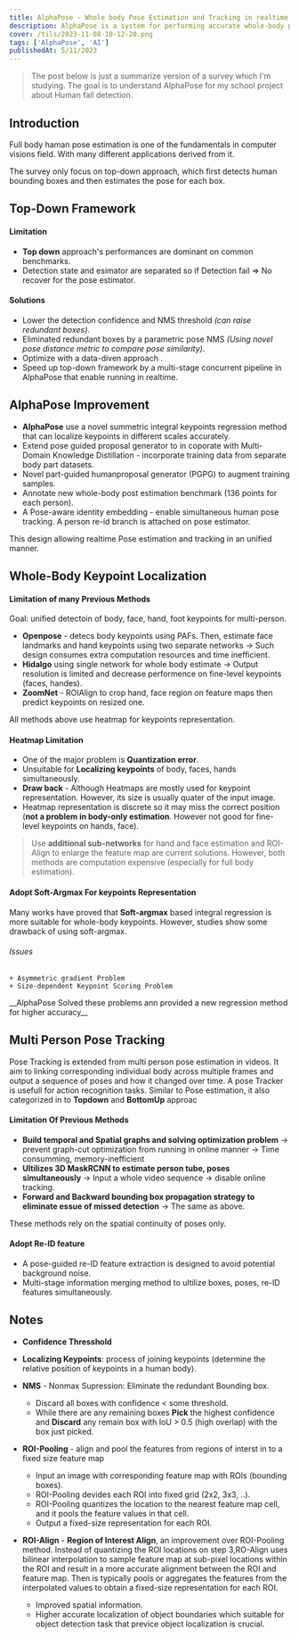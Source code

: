```yaml
---
title: AlphaPose - Whole body Pose Estimation and Tracking in realtime
description: AlphaPose is a system for performing accurate whole-body post estimation and tracking that running in realtime.
cover: /tils/2023-11-08-10-12-20.png
tags: ['AlphaPose', 'AI']
publishedAt: 5/11/2023
---
```

> The post below is just a summarize version of a survey which I'm studying. The goal is to understand AlphaPose for my school project about Human fall detection.

## Introduction

Full body haman pose estimation is one of the fundamentals in computer visions field. With many different applications derived from it.

<Callout>
The survey only focus on top-down approach, which first detects human bounding boxes and then estimates the pose for each box.
</Callout>

## Top-Down Framework
#### Limitation
- __Top down__ approach's performances are dominant on common benchmarks.
- Detection state and esimator are separated so if Detection fail => No recover for the pose estimator.

#### Solutions
- Lower the detection confidence and NMS threshold _(can raise redundant boxes)_.
- Eliminated redundant boxes by a parametric pose NMS _(Using novel pose distance metric to compare pose similarity)_.
- Optimize with a data-diven approach .
- Speed up top-down framework by a multi-stage concurrent pipeline in AlphaPose that enable running in realtime.

## AlphaPose Improvement
- __AlphaPose__ use a novel summetric integral keypoints regression method that can localize keypoints in different scales accurately.
- Extend pose guided proposal generator to in coporate with Multi-Domain Knowledge Distillation - incorporate training data from separate body part datasets.
- Novel part-guided humanproposal generator (PGPG) to augment training samples.
- Annotate new whole-body post estimation benchmark (136 points for each person).
- A Pose-aware identity embedding - enable simultaneous human pose tracking. A person re-id branch is attached on pose estimator.

This design allowing realtime Pose estimation and tracking in an unified manner.

## Whole-Body Keypoint Localization
#### Limitation of many Previous Methods
Goal: unified detectoin of body, face, hand, foot keypoints for multi-person.
- __Openpose__ - detecs body keypoints using PAFs. Then, estimate face landmarks and hand keypoints using two separate networks -> Such design consumes extra computation resources and time inefficient. 
- __Hidalgo__ using single network for whole body estimate -> Output resolution is limited and decrease performence on fine-level keypoints (faces, handes).
- __ZoomNet__ - ROIAlign to crop hand, face region on feature maps then predict keypoints on resized one.

All methods above use heatmap for keypoints representation.

#### Heatmap Limitation
- One of the major problem is __Quantization error__.
- Unsuitable for __Localizing keypoints__ of body, faces, hands simultaneously.
- __Draw back__ - Although Heatmaps are mostly used for keypoint representation. However, its size is usually quater of the input image. 
- Heatmap representation is discrete so it may miss the correct position (__not a problem in body-only estimation__. However not good for fine-level keypoints on hands, face).

> Use __additional sub-networks__ for hand and face estimation and ROI-Align to enlarge the feature map are current solutions. However, both methods are computation expensive (especially for full body estimation).

#### Adopt Soft-Argmax For keypoints Representation
Many works have proved that __Soft-argmax__ based integral regression is more suitable for whole-body keypoints. However, studies show some drawback of using soft-argmax.

###### Issues
    + Asymmetric gradient Problem
    + Size-dependent Keypoint Scoring Problem
<Callout>
__AlphaPose Solved these problems ann provided a new regression method for higher accuracy__
</Callout>

## Multi Person Pose Tracking
Pose Tracking is extended from multi person pose estimation in videos. It aim to linking corresponding individual body across multiple frames and output a sequence of poses and how it changed over time. A pose Tracker is usefull for action recognition tasks. 
Similar to Pose estimation, it also categorized in to __Topdown__ and __BottomUp__ approac

#### Limitation Of Previous Methods
- __Build temporal and Spatial graphs and solving optimization problem__ -> prevent graph-cut optimization from running in online manner -> Time consumming, memory-inefficient
- __Ultilizes 3D MaskRCNN to estimate person tube, poses simultaneously__ -> Input a whole video sequence -> disable online tracking.
- __Forward and Backward bounding box propagation strategy to eliminate essue of missed detection__  -> The same as above.

These methods rely on the spatial continuity of poses only.
#### Adopt Re-ID feature
- A pose-guided re-ID feature extraction is designed to avoid potential background noise.
- Multi-stage information merging method to ultilize boxes, poses, re-ID features simultaneously.

## Notes
- __Confidence Thresshold__
- __Localizing Keypoints__: process of joining keypoints (determine the relative position of keypoints in a human body).
- __NMS__ - Nonmax Supression: Eliminate the redundant Bounding box.
    + Discard all boxes with confidence < some threshold.
    + While there are any remaining boxes __Pick__ the highest confidence and __Discard__ any remain box with IoU > 0.5 (high overlap) with the box just picked.

- __ROI-Pooling__ -  align and pool the features from regions of interst in to a fixed size feature map
    + Input an image with corresponding feature map with ROIs (bounding boxes).
    + ROI-Pooling devides each ROI into fixed grid (2x2, 3x3, ..).
    + ROI-Pooling quantizes the location to the nearest feature map cell, and it pools the feature values in that cell.
    + Output a fixed-size representation for each ROI.

- __ROI-Align__ - __Region of Interest Align__, an improvement over ROI-Pooling method. Instead of quantizing the ROI locations on step 3,RO-Align uses bilinear interpolation to sample feature map at sub-pixel locations within the ROI and result in a more accurate alignment between the ROI and feature map. Then is typically pools or aggregates the features from the interpolated values to obtain a fixed-size representation for each ROI.
    + Improved spatial information.
    + Higher accurate localization of object boundaries which suitable for object detection task that previce object localization is crucial.

